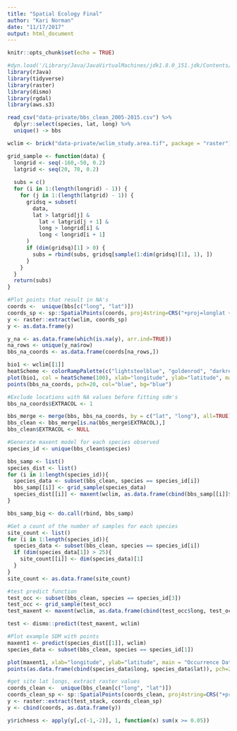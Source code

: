```yaml
---
title: "Spatial Ecology Final"
author: "Kari Norman"
date: "11/17/2017"
output: html_document
---
```


```r
knitr::opts_chunk$set(echo = TRUE)
```

```r
#dyn.load('/Library/Java/JavaVirtualMachines/jdk1.8.0_151.jdk/Contents/Home/jre/lib/server/libjvm.dylib')
library(rJava)
library(tidyverse)
library(raster)
library(dismo)
library(rgdal)
library(aws.s3)
```

```r
read_csv("data-private/bbs_clean_2005-2015.csv") %>%
  dplyr::select(species, lat, long) %>%
  unique() -> bbs

wclim <- brick("data-private/wclim_study.area.tif", package = "raster")
```


```r
grid_sample <- function(data) {
  longrid <- seq(-160,-50, 0.2)
  latgrid <- seq(20, 70, 0.2)
  
  subs = c()
  for (i in 1:(length(longrid) - 1)) {
    for (j in 1:(length(latgrid) - 1)) {
      gridsq = subset(
        data,
        lat > latgrid[j] &
          lat < latgrid[j + 1] &
          long > longrid[i] & 
          long < longrid[i + 1]
      )
      if (dim(gridsq)[1] > 0) {
        subs = rbind(subs, gridsq[sample(1:dim(gridsq)[1], 1), ])
      }
    }
  }
  return(subs)
}


```

```r
#Plot points that result in NA's
coords <-  unique(bbs[c("long", "lat")])
coords_sp <- sp::SpatialPoints(coords, proj4string=CRS("+proj=longlat +ellps=WGS84 +datum=WGS84 +no_defs"))
y <- raster::extract(wclim, coords_sp)
y <- as.data.frame(y)

y_na <- as.data.frame(which(is.na(y), arr.ind=TRUE))
na_rows <- unique(y_na$row)
bbs_na_coords <- as.data.frame(coords[na_rows,])

bio1 <- wclim[[1]]
heatScheme <- colorRampPalette(c("lightsteelblue", "goldenrod", "darkred"), bias=1, space="rgb", interpolate="linear")
plot(bio1, col = heatScheme(100), xlab="longitude", ylab="latitude", main = "Occurrence Data") 
points(bbs_na_coords, pch=20, col="blue", bg="blue")
```

```r
#Exclude locations with NA values before fitting sdm's
bbs_na_coords$EXTRACOL <- 1

bbs_merge <- merge(bbs, bbs_na_coords, by = c("lat", "long"), all=TRUE)
bbs_clean <- bbs_merge[is.na(bbs_merge$EXTRACOL),]
bbs_clean$EXTRACOL <- NULL
```

```r
#Generate maxent model for each species observed
species_id <- unique(bbs_clean$species)

bbs_samp <- list()
species_dist <- list()
for (i in 1:length(species_id)){
  species_data <- subset(bbs_clean, species == species_id[i])
  bbs_samp[[i]] <- grid_sample(species_data)
  species_dist[[i]] <- maxent(wclim, as.data.frame(cbind(bbs_samp[[i]]$long, bbs_samp[[i]]$lat)))
}

bbs_samp_big <- do.call(rbind, bbs_samp)
```

```r
#Get a count of the number of samples for each species
site_count <- list()
for (i in 1:length(species_id)){
  species_data <- subset(bbs_clean, species == species_id[i])
  if (dim(species_data[1]) > 25){
    site_count[[i]] <- dim(species_data)[1]
  }
}
site_count <- as.data.frame(site_count)
```

```r
#test predict function
test_occ <- subset(bbs_clean, species == species_id[3])
test_occ <- grid_sample(test_occ)
test_maxent <- maxent(wclim, as.data.frame(cbind(test_occ$long, test_occ$lat)))

test <- dismo::predict(test_maxent, wclim)
```

```r
#Plot example SDM with points
maxent1 <- predict(species_dist[[1]], wclim)
species_data <- subset(bbs_clean, species == species_id[1])

plot(maxent1, xlab="longitude", ylab="latitude", main = "Occurrence Data") 
points(as.data.frame(cbind(species_data$long, species_data$lat)), pch=20, col="blue", bg="blue")
```

```r
#get site lat longs, extract raster values
coords_clean <-  unique(bbs_clean[c("long", "lat")])
coords_clean_sp <- sp::SpatialPoints(coords_clean, proj4string=CRS("+proj=longlat +ellps=WGS84 +datum=WGS84 +no_defs"))
y <- raster::extract(test_stack, coords_clean_sp)
y <- cbind(coords, as.data.frame(y))

y$richness <- apply(y[,c(-1,-2)], 1, function(x) sum(x >= 0.05))
```

